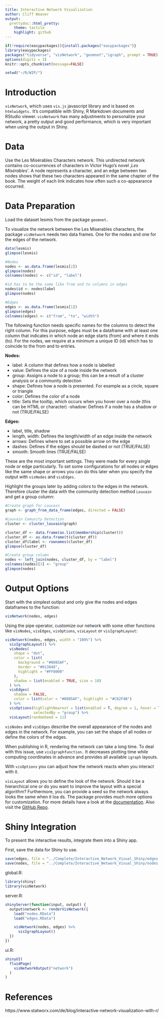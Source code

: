 ```yaml
---
title: Interactive Network Visualization
author: Cliff Weaver
output:
  prettydoc::html_pretty:
    theme: tactile
    highlight: github
---
```


```r
if(!require(easypackages)){install.packages("easypackages")}
library(easypackages)
packages("tidyverse", "visNetwork", "geomnet","igraph", prompt = TRUE)
options(digits = 3)
knitr::opts_chunk$set(message=FALSE)

setwd("~/R/WIP/")
```

# Introduction

`visNetwork`, which uses `vis.js` javascript library and is based on `htmlwidgets.` It’s compatible with Shiny, R Markdown documents and RStudio viewer. `visNetwork` has many adjustments to personalize your network, a pretty output and good performance, which is very important when using the output in Shiny. 

# Data

Use the Les Misérables Characters network. This undirected network contains co-occurrences of characters in Victor Hugo’s novel ‚_Les Misérables‘_. A node represents a character, and an edge between two nodes shows that these two characters appeared in the same chapter of the book. The weight of each link indicates how often such a co-appearance occurred.

#  Data Preparation

Load the dataset lesmis from the package `geomnet.`

To visualize the network between the Les Miserables characters, the package `visNetwork` needs two data frames. One for the nodes and one for the edges of the network.

```r
data(lesmis)
glimpse(lesmis)
```
```r
#Nodes
nodes <- as.data.frame(lesmis[2])
glimpse(nodes)
colnames(nodes) <- c("id", "label")

#id has to be the same like from and to columns in edges
nodes$id <- nodes$label
glimpse(nodes)
```
```r
#Edges
edges <- as.data.frame(lesmis[1])
glimpse(edges)
colnames(edges) <- c("from", "to", "width")
```

The following function needs specific names for the columns to detect the right column. For this purpose, edges must be a dataframe with at least one column that indicates in which node an edge starts (from) and where it ends (to). For the nodes, we require at a minimum a unique ID (id) which has to coincide to the from and to entries.

__Nodes:__

- label: A column that defines how a node is labelled
- value: Defines the size of a node inside the network
- group: Assigns a node to a group; this can be a result of a cluster analysis or a community detection
- shape: Defines how a node is presented. For example as a circle, square or triangle
- color: Defines the color of a node
- title: Sets the tooltip, which occurs when you hover over a node (this can be HTML or character)
-shadow: Defines if a node has a shadow or not (TRUE/FALSE)

__Edges:__

- label, title, shadow
- length, width: Defines the length/width of an edge inside the network
- arrows: Defines where to set a possible arrow on the edge
- dashes: Defines if the edges should be dashed or not (TRUE/FALSE)
- smooth: Smooth lines (TRUE/FALSE)

These are the most important settings. They were made for every single node or edge particularly. To set some configurations for all nodes or edges like the same shape or arrows you can do this later when you specify the output with `visNodes` and `visEdges.` 

Highlight the groups later by adding colors to the edges in the network. Therefore cluster the data with the community detection method `Louvain` and get a group column:

```r
#Create graph for Louvain
graph <- graph_from_data_frame(edges, directed = FALSE)

#Louvain Comunity Detection
cluster <- cluster_louvain(graph)

cluster_df <- data.frame(as.list(membership(cluster)))
cluster_df <- as.data.frame(t(cluster_df))
cluster_df$label <- rownames(cluster_df)
glimpse(cluster_df)
```
```r
#Create group column
nodes <- left_join(nodes, cluster_df, by = "label")
colnames(nodes)[3] <- "group"
glimpse(nodes)
```

# Output Options

Start with the simplest outlput and only give the nodes and edges dataframes to the function:

```r
visNetwork(nodes, edges)
```

Using the pipe operator, customize our network with some other functions like `visNodes`, `visEdges`, `visOptions`, `visLayout` or `visIgraphLayout`:

```r
visNetwork(nodes, edges, width = "100%") %>%
  visIgraphLayout() %>%
  visNodes(
    shape = "dot",
    color = list(
      background = "#0085AF",
      border = "#013848",
      highlight = "#FF8000"
    ),
    shadow = list(enabled = TRUE, size = 10)
  ) %>%
  visEdges(
    shadow = FALSE,
    color = list(color = "#0085AF", highlight = "#C62F4B")
  ) %>%
  visOptions(highlightNearest = list(enabled = T, degree = 1, hover = T),
             selectedBy = "group") %>% 
  visLayout(randomSeed = 11)
```

`visNodes` and `visEdges` describe the overall appearance of the nodes and edges in the network. For example, you can set the shape of all nodes or define the colors of the edges.

When publishing in R, rendering the network can take a long time. To deal with this issue, use `visIgraphfunction.` It decreases plotting time while computing coordinates in advance and provides all available `igraph` layouts.

With `visOptions` you can adjust how the network reacts when you interact with it. 

`visLayout` allows you to define the look of the network. Should it be a hierarchical one or do you want to improve the layout with a special algorithm? Furthermore, you can provide a seed so the network always looks the same when it loa
ds.
The package provides much more options for customization. For more details have a look at the [documentation](http://datastorm-open.github.io/visNetwork/).  Also visit the [GitHub Repo](https://github.com/datastorm-open/visNetwork).

# Shiny Integration

To present the interactive results, integrate them into a Shiny app. 

First, save the data for Shiny to use.

```r
save(edges, file = "../Complete/Interactive_Network_Visual_Shiny/edges.RData")
save(nodes, file = "../Complete/Interactive_Network_Visual_Shiny/nodes.RData")
```


global.R:
```r
library(shiny)
library(visNetwork)
```

server.R:
```r
shinyServer(function(input, output) {
  output$network <- renderVisNetwork({
    load("nodes.RData")
    load("edges.RData")

    visNetwork(nodes, edges) %>%
      visIgraphLayout()
  })
})
```

ui.R:
```r
shinyUI(
  fluidPage(
    visNetworkOutput("network")
  )
)
```
# References

https://www.statworx.com/de/blog/interactive-network-visualization-with-r/
